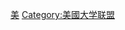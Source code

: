 {{Navbox
|name = 大西洋沿岸联盟
|title = [[大西洋沿岸联盟|<span style="color:white;">大西洋沿岸联盟</span>]]
|state = {{{state|autocollapse}}}
|listclass = hlist
|basestyle = color: #ffffff; background-color: #013ca6; border: 2px solid #a5a9ab;
|image = [[File:Atlantic Coast Conference 2014 logo.png|100px]]
|group1 = '''大西洋组'''
|list1  = {{nowrap begin}}
* [[波士顿学院]][[波士顿学院老鹰队|鵰]]
* [[克莱门森大学|克莱门森]][[克莱门森猛虎队|虎]]
* [[佛羅里達州立大學|佛羅里達州立]][[佛羅里達州立大學塞米诺尔队|塞米诺尔人]]
* [[路易斯維爾大學|路易斯維爾]][[路易斯维尔大学红雀队|红雀]]
* [[北卡罗来纳州立大学|北卡罗来纳州立]][[北卡罗来纳州立大学狼群队|狼群]]
* [[聖母大學|聖母]][[圣母大学爱尔兰战士队|爱尔兰战士]]（不含美式橄榄球）
* [[雪城大學|雪城]][[雪城大学橙人队|橙人]]
* [[维克弗斯特大学|维克森林]][[维克森林大学魔鬼执事队|魔鬼执事]]
{{nowrap end}}
|group2 = '''沿岸组'''
|list2  = {{nowrap begin}}
* [[杜克大学|杜克]][[杜克大学蓝魔队|蓝魔]]
* [[佐治亚理工学院|佐治亚理工]][[佐治亚理工学院黄蜂队|黄蜂]]
* [[邁阿密大學 (佛罗里达州)|迈阿密]][[迈阿密大学飓风队|飓风]]
* [[北卡罗来纳大学教堂山分校|北卡罗来纳]][[北卡罗来纳大学柏油脚跟队|柏油脚跟]]
* [[匹茲堡大學|匹茲堡]][[匹兹堡大学黑豹队|黑豹]]
* [[弗吉尼亚大学|弗吉尼亚]][[弗吉尼亚大学骑士队|骑士]]
* [[弗吉尼亚理工学院暨州立大学|弗吉尼亚理工]][[弗吉尼亚理工大学霍奇队|霍奇]]
{{nowrap end}}
|belowstyle = color: #ffffff; background-color: #CB9C60;  border: 2px solid #193980; text-align: center;
|below = [http://www.theacc.com  官网]
}}<noinclude>
[[Category:教育模板|美]]
[[Category:美國大学联盟]]
</noinclude>